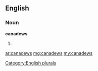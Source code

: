 ==English==

===Noun===
'''canadews'''

# {{plural of|[[canadew]]}}

[[Category:English plurals]]

[[ar:canadews]]
[[mg:canadews]]
[[my:canadews]]